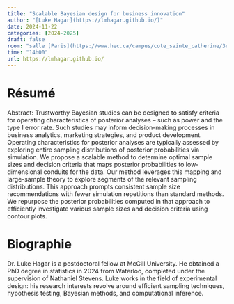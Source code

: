 ```yaml
---
title: "Scalable Bayesian design for business innovation"
author: "[Luke Hagar](https://lmhagar.github.io/)"
date: 2024-11-22
categories: [2024-2025]
draft: false
room: "salle [Paris](https://www.hec.ca/campus/cote_sainte_catherine/3e_etage/salles_cours/paris.html)"
time: "14h00"
url: https://lmhagar.github.io/
---
```


# Résumé


Abstract: Trustworthy Bayesian studies can be designed to satisfy criteria for operating characteristics of posterior analyses – such as power and the type I error rate. Such studies may inform decision-making processes in business analytics, marketing strategies, and product development. Operating characteristics for posterior analyses are typically assessed by exploring entire sampling distributions of posterior probabilities via simulation. We propose a scalable method to determine optimal sample sizes and decision criteria that maps posterior probabilities to low-dimensional conduits for the data. Our method leverages this mapping and large-sample theory to explore segments of the relevant sampling distributions. This approach prompts consistent sample size recommendations with fewer simulation repetitions than standard methods. We repurpose the posterior probabilities computed in that approach to efficiently investigate various sample sizes and decision criteria using contour plots.

# Biographie

Dr. Luke Hagar is a postdoctoral fellow at McGill University. He obtained a PhD degree in statistics in 2024 from Waterloo, completed under the supervision of Nathaniel Stevens. Luke works in the field of experimental design: his research interests revolve around  efficient sampling techniques, hypothesis testing, Bayesian methods, and computational inference.
